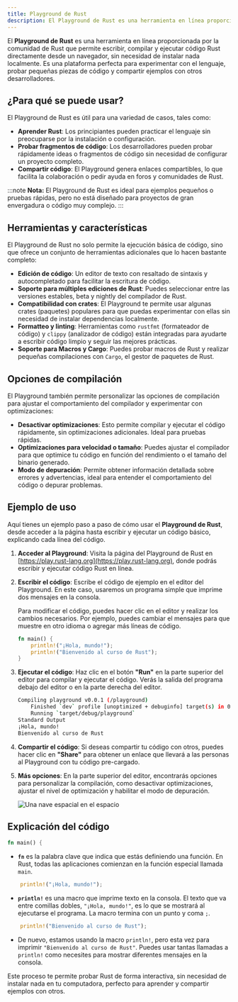 ```yaml
---
title: Playground de Rust
description: El Playground de Rust es una herramienta en línea proporcionada por la comunidad de Rust que permite escribir, compilar y ejecutar código Rust directamente desde un navegador, sin necesidad de instalar nada localmente.
---
```


El **Playground de Rust** es una herramienta en línea proporcionada por la comunidad de Rust que permite escribir, compilar y ejecutar código Rust directamente desde un navegador, sin necesidad de instalar nada localmente. Es una plataforma perfecta para experimentar con el lenguaje, probar pequeñas piezas de código y compartir ejemplos con otros desarrolladores.

## ¿Para qué se puede usar?

El Playground de Rust es útil para una variedad de casos, tales como:

- **Aprender Rust**: Los principiantes pueden practicar el lenguaje sin preocuparse por la instalación o configuración.
- **Probar fragmentos de código**: Los desarrolladores pueden probar rápidamente ideas o fragmentos de código sin necesidad de configurar un proyecto completo.
- **Compartir código**: El Playground genera enlaces compartibles, lo que facilita la colaboración o pedir ayuda en foros y comunidades de Rust.


:::note 
**Nota:** El Playground de Rust es ideal para ejemplos pequeños o pruebas rápidas, pero no está diseñado para proyectos de gran envergadura o código muy complejo.
:::

## Herramientas y características

El Playground de Rust no solo permite la ejecución básica de código, sino que ofrece un conjunto de herramientas adicionales que lo hacen bastante completo:

- **Edición de código**: Un editor de texto con resaltado de sintaxis y autocompletado para facilitar la escritura de código.
- **Soporte para múltiples ediciones de Rust**: Puedes seleccionar entre las versiones estables, beta y nightly del compilador de Rust.
- **Compatibilidad con crates**: El Playground te permite usar algunas crates (paquetes) populares para que puedas experimentar con ellas sin necesidad de instalar dependencias localmente.
- **Formatteo y linting**: Herramientas como `rustfmt` (formateador de código) y `clippy` (analizador de código) están integradas para ayudarte a escribir código limpio y seguir las mejores prácticas.
- **Soporte para Macros y Cargo**: Puedes probar macros de Rust y realizar pequeñas compilaciones con `Cargo`, el gestor de paquetes de Rust.

## Opciones de compilación

El Playground también permite personalizar las opciones de compilación para ajustar el comportamiento del compilador y experimentar con optimizaciones:

- **Desactivar optimizaciones**: Esto permite compilar y ejecutar el código rápidamente, sin optimizaciones adicionales. Ideal para pruebas rápidas.
- **Optimizaciones para velocidad o tamaño**: Puedes ajustar el compilador para que optimice tu código en función del rendimiento o el tamaño del binario generado.
- **Modo de depuración**: Permite obtener información detallada sobre errores y advertencias, ideal para entender el comportamiento del código o depurar problemas.

## Ejemplo de uso 

Aquí tienes un ejemplo paso a paso de cómo usar el **Playground de Rust**, desde acceder a la página hasta escribir y ejecutar un código básico, explicando cada línea del código.


<Steps>

1. **Acceder al Playground**: Visita la página del Playground de Rust en [https://play.rust-lang.org](https://play.rust-lang.org), donde podrás escribir y ejecutar código Rust en línea.

2. **Escribir el código**: Escribe el código de ejemplo en el editor del Playground. En este caso, usaremos un programa simple que imprime dos mensajes en la consola.

    Para modificar el código, puedes hacer clic en el editor y realizar los cambios necesarios. Por ejemplo, puedes cambiar el mensajes para que muestre en otro idioma o agregar más líneas de código.

    ```rust
    fn main() {
        println!("¡Hola, mundo!");
        println!("Bienvenido al curso de Rust");
    }
    ```

3. **Ejecutar el código**: Haz clic en el botón **"Run"** en la parte superior del editor para compilar y ejecutar el código. Verás la salida del programa debajo del editor o en la parte derecha del editor.

    ```bash
    Compiling playground v0.0.1 (/playground)
        Finished `dev` profile [unoptimized + debuginfo] target(s) in 0.53s
        Running `target/debug/playground`
    Standard Output
    ¡Hola, mundo!
    Bienvenido al curso de Rust
    ```

4. **Compartir el código**: Si deseas compartir tu código con otros, puedes hacer clic en **"Share"** para obtener un enlace que llevará a las personas al Playground con tu código pre-cargado.

5. **Más opciones**: En la parte superior del editor, encontrarás opciones para personalizar la compilación, como desactivar optimizaciones, ajustar el nivel de optimización y habilitar el modo de depuración.

    ![Una nave espacial en el espacio](../../../assets/intro-rust/playground.png)

</Steps>


## Explicación del código 

```rust
fn main() {
```
- **`fn`** es la palabra clave que indica que estás definiendo una función. En Rust, todas las aplicaciones comienzan en la función especial llamada `main`.
  
```rust
    println!("¡Hola, mundo!");
```
- **`println!`** es una macro que imprime texto en la consola. El texto que va entre comillas dobles, `"¡Hola, mundo!"`, es lo que se mostrará al ejecutarse el programa. La macro termina con un punto y coma `;`.

```rust
    println!("Bienvenido al curso de Rust");
```
- De nuevo, estamos usando la macro `println!`, pero esta vez para imprimir `"Bienvenido al curso de Rust"`. Puedes usar tantas llamadas a `println!` como necesites para mostrar diferentes mensajes en la consola.

Este proceso te permite probar Rust de forma interactiva, sin necesidad de instalar nada en tu computadora, perfecto para aprender y compartir ejemplos con otros.
